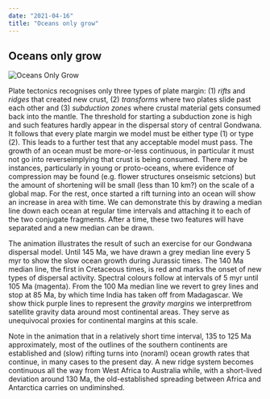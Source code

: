 ```yaml
---
date: "2021-04-16"
title: "Oceans only grow"
---
```



## Oceans only grow

![Oceans Only Grow](rainbow-final-512.gif)


Plate tectonics recognises only three types of plate margin: (1) *rifts* and *ridges* that created new crust, (2) *transforms* where two plates slide past each other and (3) 
*subduction zones* where
crustal material gets consumed back into the mantle.  The threshold for starting a subduction zone is high and such features hardly appear in the dispersal story of central 
Gondwana. It follows that every plate margin we model must be either type (1) or type (2). This leads to a further test that any acceptable model must pass. The growth of an 
ocean must be more-or-less continuous, in particular it must not go into reverseimplying that crust is being consumed.  There may be instances, particularly in young or 
proto-oceans, where evidence of compression may be found (e.g. flower structures onseismic setcions) but the amount of shortening will be small (less than 10 km?) on the 
scale of a global map. For the rest, once started a rift turning into an ocean will show an increase in area with time. We can demonstrate this by drawing a median line down each ocean at regular time intervals and attaching it to each of the two conjugate fragments. After a time, these two features will have separated
and a new median can be drawn.

The animation illustrates the result of such an exercise for our Gondwana dispersal model. Until 145 Ma, we have drawn a grey median line every 5 myr to show the slow 
ocean growth during Jurassic times. The 140 Ma median line, the first in Cretaceous times, is red and marks the onset of new types of dispersal activity. Spectral colours 
follow at intervals of 5 myr until 105 Ma (magenta). From the 100 Ma median line we revert to grey lines and stop at 85 Ma, by which time India has taken off from Madagascar. 
We show thick purple lines to represent the *gravity margins* we interpretfrom satellite gravity data around most continental areas. They serve as unequivocal proxies for 
continental margins at this scale.

Note in the animation that in a relatively short time interval, 135 to 125 Ma approximately, most of the outlines of the southern continents are established and (slow) rifting 
turns into (noraml) ocean growth rates that continue, in many cases to the present day. A new ridge system becomes continuous all the way from West Africa to Australia while, with a short-lived
 deviation around 130 Ma, the old-established spreading between Africa and Antarctica carries on undiminshed.
